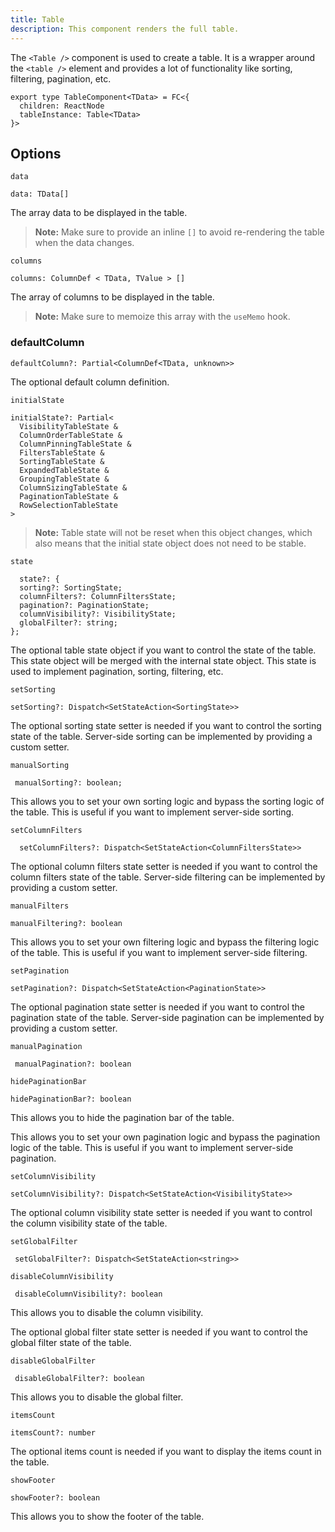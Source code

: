 ```yaml
---
title: Table
description: This component renders the full table.
---
```


The `<Table />` component is used to create a table. It is a wrapper around the `<table />` element and provides a lot of functionality like sorting, filtering, pagination, etc.

```tsx
export type TableComponent<TData> = FC<{
  children: ReactNode
  tableInstance: Table<TData>
}>
```

## Options

`data`

```tsx
data: TData[]
```

The array data to be displayed in the table.

> **Note:** Make sure to provide an inline `[]` to avoid re-rendering the table when the data changes.

`columns`

```tsx
columns: ColumnDef < TData, TValue > []
```

The array of columns to be displayed in the table.

> **Note:** Make sure to memoize this array with the `useMemo` hook.

### defaultColumn

```tsx
defaultColumn?: Partial<ColumnDef<TData, unknown>>
```

The optional default column definition.

`initialState`

```tsx
initialState?: Partial<
  VisibilityTableState &
  ColumnOrderTableState &
  ColumnPinningTableState &
  FiltersTableState &
  SortingTableState &
  ExpandedTableState &
  GroupingTableState &
  ColumnSizingTableState &
  PaginationTableState &
  RowSelectionTableState
>
```

> **Note:** Table state will not be reset when this object changes, which also means that the initial state object does not need to be stable.

`state`

```tsx
  state?: {
  sorting?: SortingState;
  columnFilters?: ColumnFiltersState;
  pagination?: PaginationState;
  columnVisibility?: VisibilityState;
  globalFilter?: string;
};
```

The optional table state object if you want to control the state of the table. This state object will be merged with the internal state object.
This state is used to implement pagination, sorting, filtering, etc.

`setSorting`

```tsx
setSorting?: Dispatch<SetStateAction<SortingState>>
```

The optional sorting state setter is needed if you want to control the sorting state of the table. Server-side sorting can be implemented by providing a custom setter.

`manualSorting`

```tsx
 manualSorting?: boolean;
```

This allows you to set your own sorting logic and bypass the sorting logic of the table. This is useful if you want to implement server-side sorting.

`setColumnFilters`

```tsx
  setColumnFilters?: Dispatch<SetStateAction<ColumnFiltersState>>
```

The optional column filters state setter is needed if you want to control the column filters state of the table. Server-side filtering can be implemented by providing a custom setter.

`manualFilters`

```tsx
manualFiltering?: boolean
```

This allows you to set your own filtering logic and bypass the filtering logic of the table. This is useful if you want to implement server-side filtering.

`setPagination`

```tsx
setPagination?: Dispatch<SetStateAction<PaginationState>>
```

The optional pagination state setter is needed if you want to control the pagination state of the table. Server-side pagination can be implemented by providing a custom setter.

`manualPagination`

```tsx
 manualPagination?: boolean
```

`hidePaginationBar`

```tsx
hidePaginationBar?: boolean
```

This allows you to hide the pagination bar of the table.

This allows you to set your own pagination logic and bypass the pagination logic of the table. This is useful if you want to implement server-side pagination.

`setColumnVisibility`

```tsx
setColumnVisibility?: Dispatch<SetStateAction<VisibilityState>>
```

The optional column visibility state setter is needed if you want to control the column visibility state of the table.

`setGlobalFilter`

```tsx
 setGlobalFilter?: Dispatch<SetStateAction<string>>
```

`disableColumnVisibility`

```tsx
 disableColumnVisibility?: boolean
```

This allows you to disable the column visibility.

The optional global filter state setter is needed if you want to control the global filter state of the table.

`disableGlobalFilter`

```tsx
 disableGlobalFilter?: boolean
```

This allows you to disable the global filter.

`itemsCount`

```tsx
itemsCount?: number
```

The optional items count is needed if you want to display the items count in the table.

`showFooter`

```tsx
showFooter?: boolean
```

This allows you to show the footer of the table.
